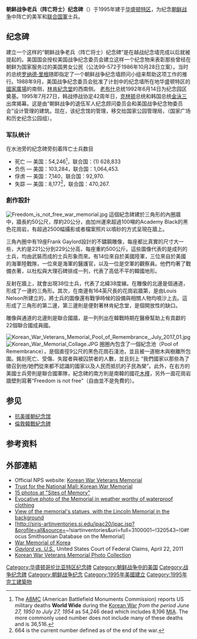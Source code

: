 {{refimprove|time=2014-10-24T14:35:58+00:00}}
{{noteTA
|T=zh-cn:朝鲜战争老兵纪念碑; zh-tw:韓戰老兵紀念碑; zh-hk:韓戰老兵紀念碑; zh-sg:韩战老兵纪念碑;
|1=zh-cn:朝鲜战争; zh-tw:韓戰; zh-hk:韓戰; zh-sg:韩战;
}}
{{Infobox NRHP
  | name = 韓戰老兵（陣亡將士）紀念碑
| native_name         = Korean War Veterans Memorial
  | nrhp_type = nmem
  | image = Aerial view of Korean War Veterans Memorial.jpg
  | image_size = 300px
  | caption = 韓戰老兵（陣亡將士）紀念碑
  | location= {{USA}}[[華盛頓哥倫比亞特區|華盛頓哥倫比亞特區]]
  | coordinates = {{coord|38|53|16|N|77|2|50|W|region:US-DC_type:landmark|display=inline,title}}
{{Infobox mapframe|tyep=shape|zoom=15|frame-width=280}}
  | architect =
  | architecture =
  | added = 1995年7月27日
  | area = {{convert|2.20|acre}}
  | visitation_num = 3,214,467
  | visitation_year = 2005年
  | website = [http://www.nps.gov/kowa/ Korean War Veterans Memorial]
  | refnum = 01000273<ref name="nris">{{NRISref|2009a}}</ref>
}}
'''朝鲜战争老兵（阵亡将士）纪念碑'''（{{lang-en|Korean War Veterans Memorial}}）于1995年建于[[华盛顿特区|华盛顿特区]]，为纪念[[朝鲜战争|朝鲜战争]]中阵亡的美军和[[联合国軍|联合国軍]]士兵。

== 纪念碑 ==
建立一个这样的“朝鲜战争老兵（阵亡将士）纪念碑”是在越战纪念墙完成以后就被提起的。美国国会授权美国战争纪念委员会建立这样一个纪念物来表彰那些曾经在朝鲜为国家服务过的美国男女公民（公法99-572于1986年10月28日立案）。当时的总统[[罗纳德·里根|罗纳德·里根]]随即指定了一个朝鲜战争纪念墙顾问小组来帮助这项工作的推行。1988年9月，美国战争纪念委员会批准了计划中的纪念墙所在地华盛顿特区的[[國家廣場|國家廣場]]的南侧，[[林肯紀念堂|林肯紀念堂]]的西南侧。 [[老布什|老布什]]总统1992年6月14日为纪念园区奠基。1995年7月27日，韩战停战协定42周年日，[[比尔·克林顿|克林顿]]总统和韩国总统[[金泳三|金泳三]]出席揭幕。这是由“朝鲜战争的退伍军人纪念顾问委员会和美国战争纪念物委员会”设计管理的建筑。现在，该纪念馆的管理，移交给国家公园管理局，（国家广场和历史纪念公园组）。

=== 军队统计 ===
在水池旁的纪念碑旁刻着阵亡士兵数目

* 死亡 — 美国：54,246<ref>The [[ABMC|ABMC]] (American Battlefield Monuments Commission) reports US military deaths '''World Wide''' during the [[Korean_War|Korean War]] ''from the period June 27, 1950 to July 27, 1954'' as 54,246 dead which includes 8,196 [[MIA|MIA]]. The more commonly used number does not include many of these deaths and is 36,516.</ref>，联合国：(1) 628,833
* 负伤 — 美国：103,284，联合国：1,064,453.
* 俘虏 — 美国：7,140，联合国：92,970.
* 失踪 — 美国：8,177<ref>664 is the current number defined as of the end of the war.</ref>，联合国：470,267.

=== 創作設計 ===
[[File:Freedom_is_not_free_war_memorial.jpg|thumb]]
這個紀念碑建於三角形的內圈牆中，牆長約50公尺，厚約20公分，由加州運來超過100噸的Academy Black的黑色花崗岩，有超過2500幅攝影或者檔案照片以噴砂的方式呈現在牆上。

三角內圈中有19座Frank Gaylord設計的不鏽鋼雕像，每座都比真實的尺寸大一些，大約是221公分到229公分高，每座重約500公斤。這些圖像代表的是成列的士兵，均由武裝而成的士兵形象而來。有14位來自於美國陸軍，三位來自於美國的海軍陸戰隊，一位來是海軍的醫護官，以及一位是空軍的觀察員。他們均著了戰備衣著，以杜松與大理石碑排成一列，代表了高低不平的韓國地形。

反射在牆上，就會出現38位士兵，代表了北緯38度線。在雕像的北邊是個通道，形成了一邊的三角形。其次，在南邊有164英尺長的花崗岩牆第，是由Louis Nelson所建立的，將士兵的圖像還有戰爭時候的設備與相關人物均噴沙上去。這形成了三角形的第二邊，第三邊則是便對著林肯紀念堂，是個開放性的缺口。

雕像與通道的北邊則是聯合國牆，是一列列出在韓戰時期在醫療幫助上有貢獻的22個聯合國成員國。

[[File:Korean_War_Veterans_Memorial_Pool_of_Remembrance,_July_2017_01.jpg|thumb]]
[[File:Korean_War_Memorial_Collage.JPG|thumb]]
圈圈內包含了一個紀念池（Pool of Remembrance），是個直徑9公尺的黑色花崗石淺池，並且被一道樹木與樹離所包圍。銘刻死亡、受傷、失蹤者與被囚禁者的人數，並且刻上 “我們國家以那些為了徵召到他/她們從來都不認識的國家以及人民而抵抗的子民為榮”。此外，在右方的美國士兵旁則是聯合國軍隊，紀念碑的南方則是南韓的國花[[木槿|木槿]]，另外一面花崗岩牆壁則寫著“Freedom is not free”（自由並不是免費的）。

== 参见 ==
* [[抗美援朝纪念馆|抗美援朝纪念馆]]
* [[倫敦韓戰紀念碑|倫敦韓戰紀念碑]]

== 参考资料 ==
{{Reflist|2}}

==外部連結==
{{commons category|Korean War Veterans Memorial}}
* Official NPS website: [http://www.nps.gov/kowa/ Korean War Veterans Memorial] {{Wayback|url=http://www.nps.gov/kowa/ |date=20101114010004 }}
* [https://web.archive.org/web/20110612034240/http://www.nationalmall.org/sites-subpage-korean.php Trust for the National Mall: Korean War Memorial]
* [http://sites-of-memory.de/main/DCkorea.html 15 photos at "Sites of Memory"] {{Wayback|url=http://sites-of-memory.de/main/DCkorea.html |date=20210512115643 }}
* [http://cloudking.com/artists/heather-stanfield/works/korean-war-memorial_large.jpg Evocative photo of the Memorial in weather worthy of waterproof clothing] {{Wayback|url=http://cloudking.com/artists/heather-stanfield/works/korean-war-memorial_large.jpg |date=20111001075624 }}
* [http://www.navy.mil/view_single.asp?id=8690 View of the memorial's statues, with the Lincoln Memorial in the background] {{Wayback|url=http://www.navy.mil/view_single.asp?id=8690 |date=20050307083410 }}
* [http://siris-artinventories.si.edu/ipac20/ipac.jsp?&profile=all&source=~!siartinventories&uri=full=3100001~!320543~!0#focus Smithsonian Database on the Memorial] {{Wayback|url=http://siris-artinventories.si.edu/ipac20/ipac.jsp?&profile=all&source=~!siartinventories&uri=full=3100001~!320543~!0#focus |date=20220127091925 }}
* [https://web.archive.org/web/20110210180123/https://www.warmemo.or.kr/eng/intro/message/message.jsp War Memorial of Korea]
* [https://web.archive.org/web/20130318092204/http://www.uscfc.uscourts.gov/sites/default/files/WHEELER.GAYLORD042211.pdf ''Gaylord vs. U.S.''], United States Court of Federal Claims, April 22, 2011
* [https://web.archive.org/web/20110611071652/http://www.dcphototour.com/WashingtonDCMemorialPhotoTour/KoreanWarVerteransMemorial.shtml Korean War Veterans Memorial Photo Collection]

{{Washington DC landmarks}}
{{韓戰紀念建築|state=expanded}}
[[Category:华盛顿哥伦比亚特区纪念碑|Category:华盛顿哥伦比亚特区纪念碑]]
[[Category:朝鲜战争中的美国|Category:朝鲜战争中的美国]]
[[Category:战争纪念碑|Category:战争纪念碑]]
[[Category:朝鲜战争纪念|Category:朝鲜战争纪念]]
[[Category:1995年美國建立|Category:1995年美國建立]]
[[Category:1995年完工建築物|Category:1995年完工建築物]]